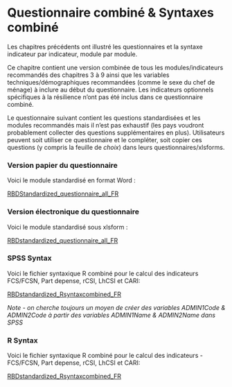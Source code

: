 # Questionnaire combiné & Syntaxes  combiné

Les chapitres précédents ont illustré les questionnaires et la syntaxe indicateur par indicateur, module par module.

Ce chapitre contient une version combinée de tous les modules/indicateurs recommandés des chapitres 3 à 9 ainsi que les variables techniques/démographiques recommandées (comme le sexe du chef de ménage) à inclure au début du questionnaire.  Les indicateurs optionnels spécifiques à la résilience n'ont pas été inclus dans ce questionnaire combiné.  

Le questionnaire suivant contient les questions standardisées et les modules recommandés mais il n'est pas exhaustif (les pays voudront probablement collecter des questions supplémentaires en plus).  Utilisateurs peuvent soit utiliser ce questionnaire et le compléter, soit copier ces questions (y compris la feuille de *choix*) dans leurs questionnaires/xlsforms.


### Version papier du questionnaire

Voici le module standardisé en format Word :

[RBDStandardized_questionnaire_all_FR](https://github.com/WFP-VAM/RBD_Resilience_guide_FR/blob/main/questionnaires/RBDStandardized_questionnaire_all_FR.docx?raw=true) 

### Version électronique du questionnaire

Voici le module standardisé sous xlsform :

[RBDstandardized_questionnaire_all_FR](https://github.com/WFP-VAM/RBD_Resilience_guide_FR/blob/main/questionnaires/RBDstandardized_questionnaire_all_FR.xlsx?raw=true) 



### SPSS Syntax

Voici le fichier syntaxique R combiné pour le calcul des  indicateurs FCS/FCSN, Part depense, rCSI, LhCSI et CARI: 

[RBDstandardized_Rsyntaxcombined_FR](https://github.com/WFP-VAM/RBD_Resilience_guide_FR/blob/main/syntax/RBDstandardized_Rsyntaxcombined_FR.sps) 

*Note - on cherche toujours un moyen de créer des variables ADMIN1Code & ADMIN2Code à partir des variables ADMIN1Name & ADMIN2Name dans SPSS*


### R Syntax

Voici le fichier syntaxique R combiné pour le calcul des  indicateurs -FCS/FCSN, Part depense, rCSI, LhCSI et CARI: 

[RBDstandardized_Rsyntaxcombined_FR](https://github.com/WFP-VAM/RBD_Resilience_guide_FR/blob/main/syntax/RBDstandardized_Rsyntaxcombined_FR.R) 



